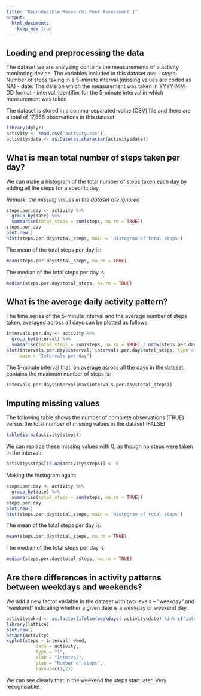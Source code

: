 ```yaml
---
title: "Reproducible Research: Peer Assessment 1"
output: 
  html_document:
    keep_md: true
---
```


## Loading and preprocessing the data

The dataset we are analysing contains the measurements of a activity monitoring device.
The variables included in this dataset are:
- steps: Number of steps taking in a 5-minute interval (missing values are coded as NA)
- date: The date on which the measurement was taken in YYYY-MM-DD format
- interval: Identifier for the 5-minute interval in which measurement was taken

The dataset is stored in a comma-separated-value (CSV) file and there are a total of 17,568 observations in this dataset.

```r
library(dplyr)
activity <- read.csv('activity.csv')
activity$date <- as.Date(as.character(activity$date))
```

## What is mean total number of steps taken per day?

We can make a histogram of the total number of steps taken each day by adding all the steps for a specific day.

*Remark: the missing values in the dataset are ignored*

```r
steps.per.day <- activity %>% 
  group_by(date) %>% 
  summarise(total_steps = sum(steps, na.rm = TRUE))
steps.per.day
plot.new()
hist(steps.per.day$total_steps, main = 'Histogram of total steps')
```

The mean of the total steps per day is:
```r
mean(steps.per.day$total_steps, na.rm = TRUE)
```

The median of the total steps per day is:
```r
median(steps.per.day$total_steps, na.rm = TRUE)
```

## What is the average daily activity pattern?

The time series of the 5-minute interval and the average number of steps taken, averaged across all days can be plotted as follows:

```r
intervals.per.day <- activity %>%
  group_by(interval) %>%
  summarise(total_steps = sum(steps, na.rm = TRUE) / nrow(steps.per.day))
plot(intervals.per.day$interval, intervals.per.day$total_steps, type = "l", col = "red", lwd = 10,
     main = "Intervals per day")
```

The 5-minute interval that, on average across all the days in the dataset, contains the maximum number of steps is:
```r
intervals.per.day$interval[max(intervals.per.day$total_steps)]
```


## Imputing missing values

The following table shows the number of complete observations (TRUE) versus the total number of missing values in the dataset (FALSE):

```r
table(is.na(activity$steps))
```

We can replace these missing values with 0, as though no steps were taken in the interval:
```r
activity$steps[is.na(activity$steps)] <- 0
```

Making the histogram again:
```r
steps.per.day <- activity %>% 
  group_by(date) %>% 
  summarise(total_steps = sum(steps, na.rm = TRUE))
steps.per.day
plot.new()
hist(steps.per.day$total_steps, main = 'Histogram of total steps')
```

The mean of the total steps per day is:
```r
mean(steps.per.day$total_steps, na.rm = TRUE)
```

The median of the total steps per day is:
```r
median(steps.per.day$total_steps, na.rm = TRUE)
```


## Are there differences in activity patterns between weekdays and weekends?

We add a new factor variable in the dataset with two levels – “weekday” and “weekend” indicating whether a given date is a weekday or weekend day.

```r
activity$wknd <- as.factor(ifelse(weekdays( activity$date) %in% c("zaterdag","zondag"), "Weekend", "Weekday")) 
library(lattice)
plot.new()
attach(activity)
xyplot(steps ~ interval| wknd, 
           data = activity,
           type = "l",
           xlab = "Interval",
           ylab = "Number of steps",
           layout=c(1,2))
```

We can see clearly that in the weekend the steps start later. Very recognisable!
